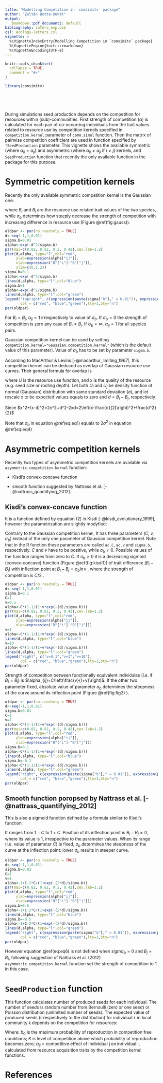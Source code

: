 ---
title: "Modelling Competition in `comsimitv` package"
author: "Zoltán Botta-Dukát"
output: 
   bookdown::pdf_document2: default
bibliography: zotero_exp.bib
csl: ecology-letters.csl
vignette: >
  %\VignetteIndexEntry{Modelling Competition in `comsimitv` package}
  %\VignetteEngine{knitr::rmarkdown}
  %\VignetteEncoding{UTF-8}
---

```{r, include = FALSE}
knitr::opts_chunk$set(
  collapse = TRUE,
  comment = "#>"
)
```

```{r setup, echo = FALSE}
library(comsimitv)
```
&nbsp;

&nbsp;
  
  
During simulations seed production depends on the competition for resources within (sub)-communities.
First strength of competition ($\alpha$) is calculated for each pair of co-occurring individuals from the trait values related to resource use by competition kernels specified in `competition.kernel` parameter of `comm.simul` function. Then the matrix of pairwise competition coefficient are used in function specified by `fSeedProduction` parameter. This vignette shows the available 
symmetric (where $\alpha_{ij}=\alpha_{ji}$) and asymmetric  (where $\alpha_{ij} \ne \alpha_{ji}$ if $i \ne j$) kernels, and `SeedProduction` function that recently the only available function in the package for this purpose.

# Symmetric competition kernels
Recently the only available symmetric competition kernel is the Gaussian one:
\begin{equation}
\alpha_{ij}=\exp\left(-\frac{(B_i-B_j)^2}{\sigma_b}\right) 
(\#eq:eq1)
\end{equation}

where $B_i$ and $B_j$ are the resource use related trait values of the two species, while $\sigma_b$ determines how steeply decrease the strength of competition with increasing difference in resource use (Figure \@ref(fig:gauss)). 

```{r gauss, fig.cap="Shape of Gaussian competirion kernel with different $\\sigma_b$ values", echo =FALSE, fig.height=3.5}
oldpar <- par(no.readonly = TRUE)
d<-seq(-1,1,0.01)
sigma.b=0.01
alpha<-exp(-d^2/sigma.b)
par(mai=c(0.82, 0.82, 0.2, 0.42),cex.lab=1.2)
plot(d,alpha, type="l",col="red",
     ylab=expression(alpha["ij"]),
     xlab=expression("B"["i"]-"B"["j"]),
     ylim=c(0,1.2))
sigma.b=0.1
alpha<-exp(-d^2/sigma.b)
lines(d,alpha, type="l",col="blue")
sigma.b=1
alpha<-exp(-d^2/sigma.b)
lines(d,alpha, type="l",col="green")
legend("topright", c(expression(paste(sigma["b"]," = 0.01")), expression(paste(sigma["b"]," = 0.1")),expression(paste(sigma["b"]," = 1"))),
       col = c("red", "blue","green"),lty=1,bty="n")
par(oldpar)
```

For $B_i=B_j$, $\alpha_{ij}=1$ irrespectively to value of $\sigma_b$. If $\sigma_b=0$ the strength of competition is zero any case of $B_i\ne B_j$. If $\sigma_b=\infty$, $\alpha_{ij}=1$ for all species pairs.

Gaussian competition kernel can be used by setting `competition.kernel="Gaussian.competition,kernel"` (which is the default value of this parameter). Value of $\sigma_b$ has to be set by parameter `sigma.b`.

According to MacArthur & Levins [-@macarthur_limiting_1967], this competition kernel can be deduced as overlap of Gaussian resource use curves. Their general formula for overlap is

\begin{equation}
\alpha_{ij}=\frac{\int_{-\infty}^{\infty} U_i(x) U_j(x) \; dx}{\int_{-\infty}^{\infty} U_i^2(x)  \; dx}
\end{equation}

where U is the resource use function, and x is the quality of the resource (e.g. seed size or rooting depth). 
Let both $U_i$ and $U_j$ be density function of normal (Gaussian) distribution with same standard deviation ($\sigma$), and let rescale x to be expected values equals to zero and $d=B_i-B_j$, respectively:

\begin{equation}
\alpha_{ij}=\frac{\int_{-\infty}^{\infty} \exp\left(-\frac{x^2}{\sigma^2}\right) \exp\left(-\frac{(x-d)^2}{\sigma^2}\right) \; dx}{\int_{-\infty}^{\infty} \left[\exp\left(-\frac{x^2}{\sigma^2}\right)\right]^2  \; dx}= \frac{\int_{-\infty}^{\infty} \exp\left(-\frac{x^2+(x-d)^2}{\sigma^2}\right) \; dx}{\int_{-\infty}^{\infty} \exp\left(-\frac{2x^2}{\sigma^2}\right)  \; dx}
\end{equation}

Since $x^2+(x-d)^2=2x^2+d^2-2xd=2\left(x-\frac{d}{2}\right)^2+\frac{d^2}{2}$

\begin{equation}
\alpha_{ij}= \frac{\exp\left(\frac{d^2}{2\sigma^2}\right)\int_{-\infty}^{\infty} \exp\left(-\frac{2(x-d/2)^2}{\sigma^2}\right) \; dx}{\int_{-\infty}^{\infty} \exp\left(-\frac{2x^2}{\sigma^2}\right)  \; dx}=\exp\left(\frac{d^2}{2\sigma^2}\right)
(\#eq:eq4)
\end{equation}

Note that $\sigma_b$ in equation \@ref(eq:eq1) equals to $2\sigma^2$ in equation \@ref(eq:eq4)


# Asymmetric competition kernels
Recently two types of asymmetric competition kernels are available via `asymmetric.competition.kernel` function:

- Kisdi's convex-concave function

- smooth function suggested by Nattrass et al. [-@nattrass_quantifying_2012]


## Kisdi's convex-concave function
It is a function defined by equation (2) in Kisdi [-@kisdi_evolutionary_1999], however the parametrization are slightly modyfied:

\begin{equation}
\alpha_{ij}=C\left(1-\frac{1}{1+v\exp\left(-\frac{B_i-B_j}{\sigma_b}\right)}\right)
(\#eq:eq5)
\end{equation}


Contrary to the Gaussian competition kernel, It has three parameters (*C, v, $\sigma_b$*) instead of the only one parameter of Gaussian competition kernel. Note that in the R function these parameters are called `ac.C`, `ac.v` and `sigma.b`, respectively. $C$ and $v$ have to be positive, while $\sigma_b\neq0$.
Possible values of the function ranges from zero to *C*. If $\sigma_b>0$ it is a decreasing sigmoid (convex-concave) function (Figure \@ref(fig:kisdi1)) of trait difference ($B_i-B_j$) with inflection point at $B_i-B_j=\sigma_b\ln v$ , where the strength of competition is *C*/2 . 

```{r kisdi1, echo =FALSE, fig.cap="Shape of Kisdi's convex-convave function with different  values of v (C=1,$\\sigma_b$=0.1)", fig.height=3.5}
oldpar <- par(no.readonly = TRUE)
d<-seq(-1,1,0.01)
sigma.b=0.1
C=1
v=0.1
alpha<-C*(1-1/(1+v*exp(-(d)/sigma.b)))
par(mai=c(0.82, 0.82, 0.2, 0.42),cex.lab=1.2)
plot(d,alpha, type="l",col="red",
     ylab=expression(alpha["ij"]),
     xlab=expression("B"["i"]-"B"["j"]))
v=1
alpha<-C*(1-1/(1+v*exp(-(d)/sigma.b)))
lines(d,alpha, type="l",col="blue")
v=10
alpha<-C*(1-1/(1+v*exp(-(d)/sigma.b)))
lines(d,alpha, type="l",col="green")
legend("right", c("v=0.1","v=1","v=10"),
       col = c("red", "blue","green"),lty=1,bty="n")
par(oldpar)
```


Strength of competition between functionally equivalent individulas (i.e. if $B_i=B_j$) is $\alpha_{ij}=C\left(\frac{v}{1+v}\right)$. 
If the other two parameter fixed, absolute value of parameter $\sigma_b$ determines the steepness of the curve around its inflection point (Figure \@ref(fig:fig3) ).



```{r fig3, echo =FALSE, fig.cap="Shape of Kisdi's convex-convave function with different  values of $\\sigma_b$ (C=1,v=1)", fig.height=3.5}
oldpar <- par(no.readonly = TRUE) 
d<-seq(-1,1,0.01)
sigma.b=0.01
C=1
v=1
alpha<-C*(1-1/(1+v*exp(-(d)/sigma.b)))
par(mai=c(0.82, 0.82, 0.2, 0.42),cex.lab=1.2)
plot(d,alpha, type="l",col="red",
     ylab=expression(alpha["ij"]),
     xlab=expression("B"["i"]-"B"["j"]))
sigma.b=0.1
alpha<-C*(1-1/(1+v*exp(-(d)/sigma.b)))
lines(d,alpha, type="l",col="blue")
sigma.b=-0.1
alpha<-C*(1-1/(1+v*exp(-(d)/sigma.b)))
lines(d,alpha, type="l",col="green")
legend("right", c(expression(paste(sigma["b"]," = 0.01")), expression(paste(sigma["b"]," = 0.1")),expression(paste(sigma["b"]," = -0.1"))),
       col = c("red", "blue","green"),lty=1,bty="n")
par(oldpar)
```


## Smooth function poropsed by Nattrass et al. [-@nattrass_quantifying_2012]
This is also a sigmoid function defined by a formula similar to Kisdi's function:

\begin{equation}
\alpha_{ij}=1+C-\frac{2C}{1+\exp(-\frac{2(B_i-B_j)}{\sigma_b})}
(\#eq:eq6)
\end{equation}

It ranges from $1-C$ to $1+C$. Position of its inflection point is $B_i-B_j=0$, where its value is 1, irrespective to the parameter values. When its range (i.e. value of parameter $C$) is fixed, $\sigma_b$ determines the steepness of the curve at the inflection point: lower $\sigma_b$ results in steeper curve.

```{r fig4, echo =FALSE, fig.cap="Shape of smooth function by Nattrass et al. with different  values of $\\sigma_b$ (C=1)", fig.height=4}
oldpar <- par(no.readonly = TRUE)
d<-seq(-1,1,0.01)
sigma.b=0.01
C=1
v=1
alpha<-1+C-2*C/(1+exp(-(2*d)/sigma.b))
par(mai=c(0.82, 0.82, 0.2, 0.42),cex.lab=1.2)
plot(d,alpha, type="l",col="red",
     ylab=expression(alpha["ij"]),
     xlab=expression("B"["i"]-"B"["j"]))
sigma.b=0.5
alpha<-1+C-2*C/(1+exp(-(2*d)/sigma.b))
lines(d,alpha, type="l",col="blue")
sigma.b=-0.5
alpha<-1+C-2*C/(1+exp(-(2*d)/sigma.b))
lines(d,alpha, type="l",col="green")
legend("right", c(expression(paste(sigma["b"]," = 0.01")), expression(paste(sigma["b"]," = 0.5")),expression(paste(sigma["b"]," = -0.5"))),
       col = c("red", "blue","green"),lty=1,bty="n")
par(oldpar)
```



However equation \@ref(eq:eq6) is not defined when $sigma_b=0$ and $B_j=B_i$, following suggestion of Nattrass et al. (2012) `asymmetric.competition.kernel` function set the strength of competition to 1 in this case.

# `SeedProduction` function
This function calculates number of produced seeds for each individual. The number of seeds is random number from Bernoulli (zero or one seed) or Poisson distribution (unlimited number of seeds). The expected value of produced seeds (irrespectively to the distribution) for individual `i` in local community `k` depends on the competition for resources:

\begin{equation}
p_{ik}=b_0*\max\left(\frac{K-\sum_{i \in k} \alpha_{ij}}{K},0\right)
\end{equation}




Where: $b_0$ is the maximum probability of reproduction in competition free conditions; $K$ is level of competition above which probability of reproduction becomes zero; $\alpha_{ij}$ = competitive effect of individual j on individual i, calculated from resource acquisition traits by the competition kernel functions.

# References


